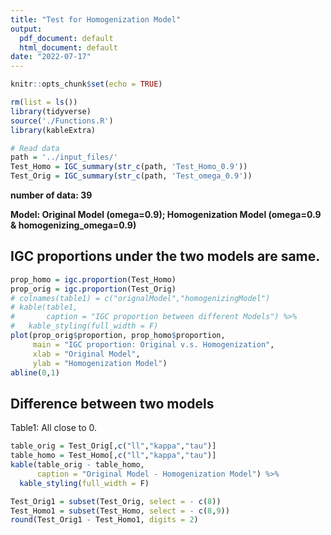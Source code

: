 ```yaml
---
title: "Test for Homogenization Model"
output:
  pdf_document: default
  html_document: default
date: "2022-07-17"
---
```


```r
knitr::opts_chunk$set(echo = TRUE)
```

```r
rm(list = ls())
library(tidyverse)
source('./Functions.R')
library(kableExtra)
```


```r
# Read data
path = '../input_files/'
Test_Homo = IGC_summary(str_c(path, 'Test_Homo_0.9'))
Test_Orig = IGC_summary(str_c(path, 'Test_omega_0.9'))
```

**number of data: 39**

**Model: Original Model (omega=0.9); Homogenization Model (omega=0.9 & homogenizing_omega=0.9)**

## IGC proportions under the two models are same.

```r
prop_homo = igc.proportion(Test_Homo)
prop_orig = igc.proportion(Test_Orig)
# colnames(table1) = c("orignalModel","homogenizingModel")
# kable(table1,
#       caption = "IGC proportion between different Models") %>%
#   kable_styling(full_width = F)
plot(prop_orig$proportion, prop_homo$proportion,
     main = "IGC proportion: Original v.s. Homogenization",
     xlab = "Original Model",
     ylab = "Homogenization Model")
abline(0,1)

```

## Difference between two models

Table1: All close to 0.

```r
table_orig = Test_Orig[,c("ll","kappa","tau")]
table_homo = Test_Homo[,c("ll","kappa","tau")]
kable(table_orig - table_homo,
      caption = "Original Model - Homogenization Model") %>%
  kable_styling(full_width = F)

```


```r
Test_Orig1 = subset(Test_Orig, select = - c(8))
Test_Homo1 = subset(Test_Homo, select = - c(8,9))
round(Test_Orig1 - Test_Homo1, digits = 2)
```